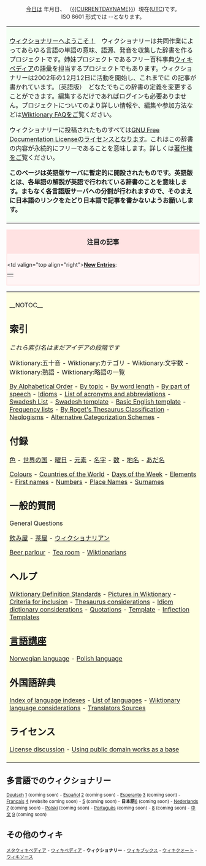 <center>
[[今日]]は {{CURRENTYEAR}}年{{CURRENTMONTHNAME}}月{{CURRENTDAY}}日、 （[[{{CURRENTDAYNAME}}]]）現在([[UTC]])です。<br>ISO 8601 形式では {{CURRENTYEAR}}-{{CURRENTMONTH}}-{{CURRENTDAY}}となります。<br>
</center>

<table> <tr> <td align="left" valign="top" style="background:#f3fff3; padding:8px">

[[Welcome newcomers|ウィクショナリーへようこそ！]]　ウィクショナリーは共同作業によってあらゆる言語の単語の意味、語源、発音を収集した辞書を作るプロジェクトです。姉妹プロジェクトであるフリー百科事典[http://ja.wikipedia.org/ ウィキペディア]の語彙を担当するプロジェクトでもあります。ウィクショナリーは2002年の12月12日に活動を開始し、これまでに {{NUMBEROFARTICLES}} の記事が書かれています。（英語版）　どなたでもこの辞書の定義を変更することができます。編集するだけであればログインも必要ありません。プロジェクトについてのより詳しい情報や、編集や参加方法などは[[Wiktionary:FAQ|Wiktionary FAQ]]をご覧ください。


ウィクショナリーに投稿されたものすべては[[ja:GNU Free Documentation License|GNU Free Documentation License]]のライセンスとなります。これはこの辞書の内容が永続的にフリーであることを意味します。詳しくは[[Wiktionary:Copyrights|著作権]]をご覧ください。


'''このページは英語版サーバに暫定的に開設されたものです。英語版とは、各単語の解説が英語で行われている辞書のことを意味します。まもなく各言語版サーバへの分割が行われますので、そのまえに日本語のリンクをたどり日本語で記事を書かないようお願いします。'''

<!--'''Please note that this is the [[Japanese]] Wiktionary: while it aims to describe all words of all languages, the definitions and descriptions are in English only. Similar Wiktionaries in other languages will be set up gradually.'''

For an example of an article in the English Wiktionary defining a non-English word, please refer to [[frei]]. In order to find a German definition of that word, it will be necessary to resort to the German Wiktionary when that becomes available.
-->
</td></tr></table>

<!-- Anything you add on this page MUST FIT the 800x600 screen -->

<div style="clear: both; border: 2px solid #ffe2e2; margin: 0em; background-color: #fff5f5; padding-bottom 0.5em;">
<div style="background: #ffe2e2; padding-top: 0.1em; padding-bottom: 0.1em; text-align: center; font-size: larger; width: 100%">'''注目の記事'''</div>
<div style="padding-top: 0.4em; padding-bottom: 0.3em;"><table border=0 align="center" cellpadding="0" cellspacing="0"><tr>
<td valign="top align="right">'''[[Special:Newpages|New Entries]]''':&nbsp;</td><td> 

<!-- add newer articles at the beginning, delete from the end -->


</td></tr></table> </div></div>

<table> <tr> <td align="left" valign="top" style="background:#FFFFE0; padding:8px">
__NOTOC__
== 索引 ==
''これら索引名はまだアイデアの段階です''

Wiktionary:五十音 - 
Wiktionary:カテゴリ -
Wiktionary:文字数 -
Wiktionary:熟語 -
Wiktionary:略語の一覧

[[By Alphabetical Order]] - 
[[Wiktionary:By topic|By topic]] -
[[Wiktionary:By word length (longest)|By word length]] -
[[Wiktionary:By part of speech|By part of speech]] - 
[[Wiktionary:Idioms|Idioms]] - 
[[Wiktionary:List of acronyms and abbreviations|List of acronyms and abbreviations]] -
[[Swadesh List]] - 
[[Wiktionary:Swadesh_template|Swadesh template]] - 
[[Wiktionary:Basic_English_template|Basic English template]] - 
[[Wiktionary:Frequency lists|Frequency lists]] - 
[[Wiktionary:Roget_Thesaurus_Classfication|By Roget's Thesaurus Classification]] - 
[[Wiktionary:Neologisms|Neologisms]] - [[Alternative Categorization Schemes]] -

== 付録 ==
[[Wiktionary 付録:色|色]] -
[[Wiktionary 付録:世界の国|世界の国]] - 
[[Wiktionary 付録:曜日|曜日]] - 
[[Wiktionary 付録:元素|元素]] - 
[[Wiktionary 付録:名字|名字]] - 
[[Wiktionary 付録:数|数]] - 
[[Wiktionary 付録:地名|地名]] - 
[[Wiktionary 付録:あだ名|あだ名]]

[[Wiktionary Appendix:Colours|Colours]] -
[[Wiktionary Appendix:Countries of the world|Countries of the World]] - 
[[Wiktionary Appendix:Days of the Week|Days of the Week]] - 
[[Wiktionary Appendix:Elements|Elements]] - 
[[Wiktionary Appendix:First names|First names]] - 
[[Wiktionary Appendix:Numbers|Numbers]] - 
[[Wiktionary Appendix:Place Names|Place Names]] - 
[[Wiktionary Appendix:Surnames|Surnames]]

== 一般的質問 ==
General Questions

[[Wiktionary:飲み屋|飲み屋]] -
[[Wiktionary:茶屋|茶屋]] - 
[[Wiktionary:ウィクショナリアン|ウィクショナリアン]]

[[Wiktionary:Beer parlour|Beer parlour]] -
[[Wiktionary:Tea room|Tea room]] - 
[[Wiktionary:Wiktionarians|Wiktionarians]]

== ヘルプ ==
[[Wiktionary:Wiktionary Definition Standards|Wiktionary Definition Standards]] -
[[Wiktionary:Pictures in Wiktionary|Pictures in Wiktionary]] -
[[Wiktionary:Criteria for inclusion|Criteria for inclusion]] -
[[Wiktionary:Thesaurus considerations|Thesaurus considerations]] - 
[[Wiktionary:Idiom dictionary considerations|Idiom dictionary considerations]] -
[[Wiktionary:Quotations|Quotations]] -
[[Wiktionary:Template|Template]] - 
[[Wiktionary:Inflection Templates|Inflection Templates]]



== [http://wikibooks.org/ 言語講座] ==
[[Norwegian language]] - [[Polish language]]

== 外国語辞典 ==
[[Wiktionary:Index of language indexes|Index of language indexes]] -
[[Wiktionary:List of languages|List of languages]] -
[[Wiktionary:Wiktionary language considerations|Wiktionary language considerations]] -
[[Wiktionary:Translators Sources|Translators Sources]]

== ライセンス==
[[Wiktionary:License discussion|License discussion]] -
[[Wiktionary:Using public domain works as a base|Using public domain works as a base]]

</td></tr></table>

== 多言語でのウィクショナリー ==
<small>[[Hauptseite|Deutsch]]  [http://de.wiktionary.org]  (coming soon) - [[Portada|Espa&ntilde;ol]] [http://es.wiktionary.org] (coming soon) - 
[[Cxefpagxo|Esperanto]] [http://eo.wiktionary.org] (coming soon) - [[Accueil|Fran&ccedil;ais]] [http://fr.wiktionary.org] (website coming soon) - [http://fy.wiktionary.org] (coming soon) -
'''日本語'''[http://ja.wiktionary.org] (coming soon) - 
[[onthaalpagina|Nederlands]] [http://nl.wiktionary.org] (coming soon) - [http://pl.wikipedia.org Polski] (coming soon) - [http://pt.wiktionary.org Portugu&ecirc;s] (coming soon) - [http://vi.wiktionary.org] (coming soon) - [[首页|中文]] [http://zh.wiktionary.org] (coming soon)</small>

== その他のウィキ ==
<small>[http://meta.wikipedia.org/ メタウィキペディア] - [http://ja.wikipedia.org ウィキペディア] - '''ウィクショナリー''' - [http://wikibooks.org/ ウィキブックス] - [http://wikiquote.org/ ウィキクォート] - [http://sources.wikipedia.org/ ウィキソース]</small>